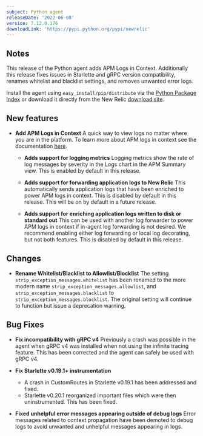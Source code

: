 ```yaml
---
subject: Python agent
releaseDate: '2022-06-08'
version: 7.12.0.176
downloadLink: 'https://pypi.python.org/pypi/newrelic'
---
```


## Notes

This release of the Python agent adds APM Logs in Context. Additionally this release fixes issues in Starlette and gRPC version compatibility, renames whitelist and blacklist settings, and removes unwanted error logs.

Install the agent using `easy_install/pip/distribute` via the [Python Package Index](https://pypi.python.org/pypi/newrelic) or download it directly from the New Relic [download site](http://download.newrelic.com/python_agent/release).

## New features

* **Add APM Logs in Context**
  A quick way to view logs no matter where you are in the platform.
  To learn more about APM logs in context see the documentation [here](/docs/logs/logs-context/logs-in-context).

  * **Adds support for logging metrics** 
    Logging metrics show the rate of log messages by severity in the Logs chart in the APM Summary view. This is enabled by default in this release.

  * **Adds support for forwarding application logs to New Relic**
    This automatically sends application logs that have been enriched to power APM logs in context. This is disabled by default in this release. This will be on by default in a future release.

  * **Adds support for enriching application logs written to disk or standard out**
    This can be used with another log forwarder to power APM logs in context if in-agent log forwarding is not desired. We recommend enabling either log forwarding or local log decorating, but not both features. This is disabled by default in this release.

## Changes

* **Rename Whitelist/Blacklist to Allowlist/Blocklist**
  The setting `strip_exception_messages.whitelist` has been renamed to the more modern name `strip_exception_messages.allowlist`, and `strip_exception_messages.blacklist` to `strip_exception_messages.blocklist`. The original setting will continue to function but issue a deprecation warning.

## Bug Fixes

* **Fix incompatibility with gRPC v4**
  Previously a crash was possible in the agent when gRPC v4 was installed when not using the infinite tracing feature. This has been corrected and the agent can safely be used with gRPC v4.

* **Fix Starlette v0.19.1+ instrumentation**
  * A crash in CustomRoutes in Starlette v0.19.1 has been addressed and fixed.
  * Starlette v0.20.1 reorganized important files which were then uninstrumented. This has been fixed.

* **Fixed unhelpful error messages appearing outside of debug logs**
  Error messages related to context propagation have been demoted to debug logs to avoid unwanted and unhelpful messages appearing in logs.
